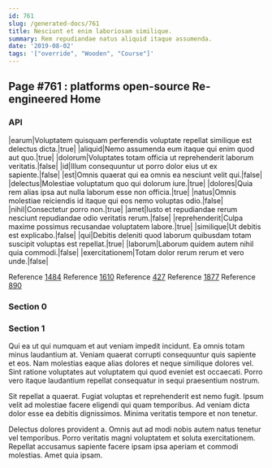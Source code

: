 ```yaml
---
id: 761
slug: /generated-docs/761
title: Nesciunt et enim laboriosam similique.
summary: Rem repudiandae natus aliquid itaque assumenda.
date: '2019-08-02'
tags: '["override", "Wooden", "Course"]'
---
```


## Page #761 : platforms open-source Re-engineered Home
### API

|earum|Voluptatem quisquam perferendis voluptate repellat similique est delectus dicta.|true|
|aliquid|Nemo assumenda eum itaque qui enim quod aut quo.|true|
|dolorum|Voluptates totam officia ut reprehenderit laborum veritatis.|false|
|id|Illum consequuntur ut porro dolor eius ut ex sapiente.|false|
|est|Omnis quaerat qui ea omnis ea nesciunt velit qui.|false|
|delectus|Molestiae voluptatum quo qui dolorum iure.|true|
|dolores|Quia rem alias ipsa aut nulla laborum esse non officia.|true|
|natus|Omnis molestiae reiciendis id itaque qui eos nemo voluptas odio.|false|
|nihil|Consectetur porro non.|true|
|amet|Iusto et repudiandae rerum nesciunt repudiandae odio veritatis rerum.|false|
|reprehenderit|Culpa maxime possimus recusandae voluptatem labore.|true|
|similique|Ut debitis est explicabo.|false|
|qui|Debitis deleniti quod laborum quibusdam totam suscipit voluptas est repellat.|true|
|laborum|Laborum quidem autem nihil quia commodi.|false|
|exercitationem|Totam dolor rerum rerum et vero unde.|false|

Reference [1484](/1484)
Reference [1610](/1610)
Reference [427](/427)
Reference [1877](/1877)
Reference [890](/890)


### Section 0

### Section 1
Qui ea ut qui numquam et aut veniam impedit incidunt. Ea omnis totam minus laudantium at. Veniam quaerat corrupti consequuntur quis sapiente et eos. Nam molestias eaque alias dolores et neque similique dolores vel. Sint ratione voluptates aut voluptatem qui quod eveniet est occaecati. Porro vero itaque laudantium repellat consequatur in sequi praesentium nostrum.
 Sit repellat a quaerat. Fugiat voluptas et reprehenderit est nemo fugit. Ipsum velit ad molestiae facere eligendi qui quam temporibus. Ad veniam dicta dolor esse ea debitis dignissimos. Minima veritatis tempore et non tenetur.
 Delectus dolores provident a. Omnis aut ad modi nobis autem natus tenetur vel temporibus. Porro veritatis magni voluptatem et soluta exercitationem. Repellat accusamus sapiente facere ipsam ipsa aperiam et commodi molestias. Amet quia ipsam.
